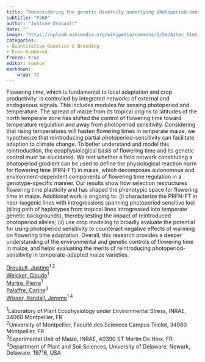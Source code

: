 ```yaml
---
title: "Reconsidering the genetic diversity underlying photoperiod-sensitivity for maize adaption to climate change."
subtitle: "P260"
author: "Justine Drouault"
date: ""
image: "https://upload.wikimedia.org/wikipedia/commons/5/5e/Aztec_Diet_Basket_of_Corn_%289755332575%29.jpg"
categories: 
- Quantitative Genetics & Breeding
- Even Numbered
freeze: true
editor: source
markdown: 
    wrap: 72
---
```


Flowering time, which is fundamental to local adaptation and crop productivity, is controlled by integrated networks of external and endogenous signals. This includes modules for sensing photoperiod and temperature. The spread of maize from its tropical origins to latitudes of the north temperate zone has shifted the control of flowering time toward temperature regulation and away from photoperiod sensitivity. Considering that rising temperatures will hasten flowering times in temperate maize, we hypothesize that reintroducing partial photoperiod-sensitivity can facilitate adaption to climate change. To better understand and model this reintroduction, the ecophysiological basis of flowering time and its genetic control must be elucidated. We test whether a field network constituting a photoperiod gradient can be used to define the physiological reaction norm for flowering time (PRN-FT) in maize, which decomposes autonomous and environment-dependent components of flowering time regulation in a genotype-specific manner. Our results show how selection restructures flowering time plasticity and has shaped the phenotypic space for flowering time in maize. Additional work is ongoing to: (i) characterize the PRFN-FT in near-isogenic lines with introgressions spanning photoperiod sensitive loci (tiling path of haplotypes from tropical lines introgressed into temperate genetic backgrounds), thereby testing the impact of reintroduced photoperiod alleles; (ii) use crop modeling to broadly evaluate the potential for using photoperiod sensitivity to counteract negative effects of warming on flowering time adaptation. Overall, this research provides a deeper understanding of the environmental and genetic controls of flowering time in maize, and helps evaluating the merits of reintroducing photoperiod-sensitivity in temperate-adapted maize varieties.

<a href='mailto:justine.drouault@inrae.fr'>Drouault, Justine</a><sup>1 2</sup><br><a href='mailto:claude.wlecker@inrae.fr'>Welcker, Claude</a><sup>1</sup><br><a href='mailto:pierre.martre@inrae.fr'>Martre, Pierre</a><sup>1</sup><br><a href='mailto:carine.palaffre@inrae.fr'>Palaffre, Carine</a><sup>3</sup><br><a href='mailto:randall.wisser@inrae.fr'>Wisser, Randall, Jerome</a><sup>1 4</sup><br>

<sup>1</sup>Laboratory of Plant Ecophysiology under Environmental Stress, INRAE, 34060 Montpellier, FR<br><sup>2</sup>University of Montpellier, Faculté des Sciences Campus Triolet, 34060 Montpellier, FR<br><sup>3</sup>Experimental Unit of Maize, INRAE, 40390 ST Martin De Hinx, FR<br><sup>4</sup>Department of Plant and Soil Sciences, University of Delaware, Newark, Delaware, 19716, USA<br>